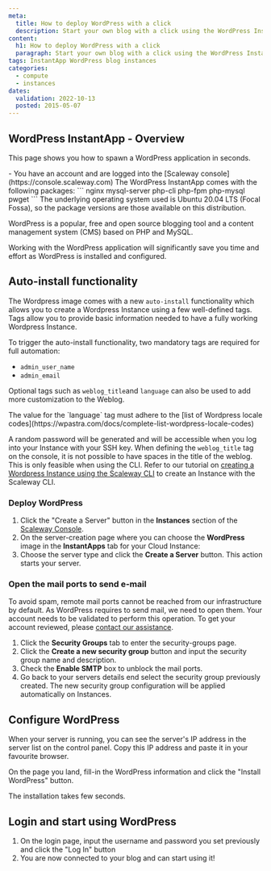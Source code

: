 ```yaml
---
meta:
  title: How to deploy WordPress with a click
  description: Start your own blog with a click using the WordPress InstantApp.
content:
  h1: How to deploy WordPress with a click
  paragraph: Start your own blog with a click using the WordPress InstantApp.
tags: InstantApp WordPress blog instances
categories:
  - compute
  - instances
dates:
  validation: 2022-10-13
  posted: 2015-05-07
---
```


## WordPress InstantApp - Overview

This page shows you how to spawn a WordPress application in seconds.

<Message type="requirement">
  - You have an account and are logged into the [Scaleway console](https://console.scaleway.com)
</Message>

<Message type="note">
  The WordPress InstantApp comes with the following packages:
  ```
  nginx
  mysql-server
  php-cli
  php-fpm
  php-mysql
  pwget
  ```
  The underlying operating system used is Ubuntu 20.04 LTS (Focal Fossa), so the package versions are those available on this distribution.
</Message>

WordPress is a popular, free and open source blogging tool and a content management system (CMS) based on PHP and MySQL.

Working with the WordPress application will significantly save you time and effort as WordPress is installed and configured.


## Auto-install functionality

The Wordpress image comes with a new `auto-install` functionality which allows you to create a Wordpress Instance using a few well-defined tags.  
Tags allow you to provide basic information needed to have a fully working Wordpress Instance. 

To trigger the auto-install functionality, two mandatory tags are required for full automation: 

- `admin_user_name`
- `admin_email`

Optional tags such as `weblog_title`and `language` can also be used to add more customization to the Weblog. 

<Message type="note">
  The value for the `language` tag must adhere to the [list of Wordpress locale codes](https://wpastra.com/docs/complete-list-wordpress-locale-codes)
</Message>

A random password will be generated and will be accessible when you log into your Instance with your SSH key.
When defining the `weblog_title` tag on the console, it is not possible to have spaces in the title of the weblog. This is only feasible when using the CLI. Refer to our tutorial on [creating a Wordpress Instance using the Scaleway CLI](/tutorials/create-wordpress-instances-cli) to create an Instance with the Scaleway CLI. 

### Deploy WordPress

1. Click the "Create a Server" button in the **Instances** section of the [Scaleway Console](https://console.stg.frt.internal.scaleway.com/instance/servers).
    <Lightbox src="scaleway-nc-new-server.webp" alt="" />
2. On the server-creation page where you can choose the **WordPress** image in the **InstantApps** tab for your Cloud Instance:
    <Lightbox src="scaleway-nc-instantapps.webp" alt="" />
3. Choose the server type and click the **Create a Server** button. This action starts your server.

### Open the mail ports to send e-mail

To avoid spam, remote mail ports cannot be reached from our infrastructure by default. As WordPress requires to send mail, we need to open them. Your account needs to be validated to perform this operation. To get your account reviewed, please [contact our assistance](https://console.scaleway.com/support/).

1. Click the **Security Groups** tab to enter the security-groups page.
2. Click the **Create a new security group** button and input the security group name and description.
    <Lightbox src="scaleway-nc-new-sg.webp" alt="" />
3. Check the **Enable SMTP** box to unblock the mail ports.
    <Lightbox src="scaleway-nc-enable-smtp.webp" alt="" />
4. Go back to your servers details end select the security group previously created.
    <Message type="tip">
      The new security group configuration will be applied automatically on Instances.
    </Message>

## Configure WordPress

When your server is running, you can see the server's IP address in the server list on the control panel. Copy this IP address and paste it in your favourite browser.

On the page you land, fill-in the WordPress information and click the "Install WordPress" button.

<Lightbox src="scaleway-wp-configuration.webp" alt="" />

<Message type="note">
  The installation takes few seconds.
</Message>

## Login and start using WordPress

1. On the login page, input the username and password you set previously and click the "Log In" button
    <Lightbox src="scaleway-wplogin.webp" alt="" />
2. You are now connected to your blog and can start using it!
    <Lightbox src="scaleway-wp.webp" alt="" />